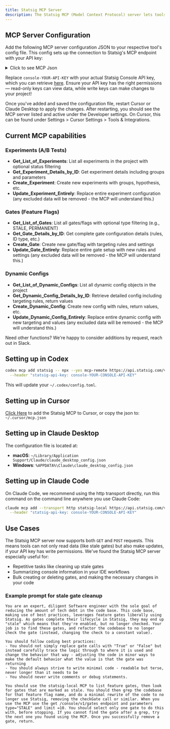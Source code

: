 ```yaml
---
title: Statsig MCP Server
description: The Statsig MCP (Model Context Protocol) server lets tools like Cursor and Claude Desktop have similar functionality to the Statsig Console. With this setup, you can ask questions, explore experiments, and access your Statsig data using AI.
---
```


## MCP Server Configuration

Add the following MCP server configuration JSON to your respective tool's config file. This config sets up the connection to Statsig's MCP endpoint with your API key:

<details>
<summary>
Click to see MCP Json
</summary>
```json
{
  "mcpServers": {
    "statsig-local": {
      "command": "npx",
      "args": [
        "mcp-remote",
        "https://api.statsig.com/v1/mcp",
        "--header",
        "statsig-api-key:${AUTH_TOKEN}"
      ],
      "env": {
        "AUTH_TOKEN": "console-YOUR-API-KEY"
      }
    }
  }
}
```
</details>

Replace `console-YOUR-API-KEY` with your actual Statsig Console API key, which you can retrieve [here](https://console.statsig.com/api_keys). Ensure your API key has the right permissions — read-only keys can view data, while write keys can make changes to your project!

Once you've added and saved the configuration file, restart Cursor or Claude Desktop to apply the changes. After restarting, you should see the MCP server listed and active under the Developer settings. On Cursor, this can be found under Settings > Cursor Settings > Tools & Integrations.

## Current MCP capabilities

### Experiments (A/B Tests)

- **Get_List_of_Experiments**: List all experiments in the project with optional status filtering
- **Get_Experiment_Details_by_ID**: Get experiment details including groups and parameters
- **Create_Experiment**: Create new experiments with groups, hypothesis, etc.
- **Update_Experiment_Entirely**: Replace entire experiment configuration (any excluded data will be removed - the MCP will understand this.)

### Gates (Feature Flags)

- **Get_List_of_Gates**: List all gates/flags with optional type filtering (e.g., STALE, PERMANENT)
- **Get_Gate_Details_by_ID**: Get complete gate configuration details (rules, ID type, etc.)
- **Create_Gate**: Create new gate/flag with targeting rules and settings
- **Update_Gate_Entirely**: Replace entire gate setup with new rules and settings (any excluded data will be removed - the MCP will understand this.)

### Dynamic Configs

- **Get_List_of_Dynamic_Configs**: List all dynamic config objects in the project
- **Get_Dynamic_Config_Details_by_ID**: Retrieve detailed config including targeting rules, return values
- **Create_Dynamic_Config**: Create new config with rules, return values, etc.
- **Update_Dynamic_Config_Entirely**: Replace entire dynamic config with new targeting and values (any excluded data will be removed - the MCP will understand this.)

Need other functions? We're happy to consider additions by request, reach out in Slack.

## **Setting up in Codex**

```bash
codex mcp add statsig -- npx --yes mcp-remote https://api.statsig.com/v1/mcp \
  --header "statsig-api-key: console-YOUR-CONSOLE-API-KEY"
```

This will update your `~/.codex/config.toml`.

## **Setting up in Cursor**

[Click Here](cursor://anysphere.cursor-deeplink/mcp/install?name=statsig-local&config=eyJjb21tYW5kIjoibnB4IG1jcC1yZW1vdGUgaHR0cHM6Ly9hcGkuc3RhdHNpZy5jb20vdjEvbWNwIC0taGVhZGVyIHN0YXRzaWctYXBpLWtleToke0FVVEhfVE9LRU59IiwiZW52Ijp7IkFVVEhfVE9LRU4iOiJjb25zb2xlLWtleSJ9fQ==) to add the Statsig MCP to Cursor, or copy the json to: `~/.cursor/mcp.json`

## **Setting up in Claude Desktop**

The configuration file is located at:

- **macOS**: `~/Library/Application Support/Claude/claude_desktop_config.json`
- **Windows**: `%APPDATA%\Claude\claude_desktop_config.json`

## **Setting up in Claude Code**

On Claude Code, we recommend using the http transport directly, run this command on the command line anywhere you use Claude Code:

```bash 
claude mcp add --transport http statsig-local https://api.statsig.com/v1/mcp \
  --header "statsig-api-key: console-YOUR-CONSOLE-API-KEY"
```

## Use Cases

The Statsig MCP server now supports both `GET` and `POST` requests. This means tools can not only read data (like stale gates) but also make updates, if your API key has write permissions. We've found the Statsig MCP server especially useful for:

- Repetitive tasks like cleaning up stale gates
- Summarizing console information in your IDE workflows
- Bulk creating or deleting gates, and making the necessary changes in your code

### Example prompt for stale gate cleanup

```
You are an expert, diligent Software engineer with the sole goal of reducing the amount of tech debt in the code base. This code base, making use of best practices, leverages feature gates liberally using Statsig. As gates complete their lifecycle in Statsig, they may end up "stale" which means that they're enabled, but no longer checked. Your job is to find these gates, and refactor the codebase to no longer check the gate (instead, changing the check to a constant value).

You should follow coding best practices:
- You should not simply replace gate calls with "True" or "False" but instead carefully trace the logic through to where it is used and change the behavior that way - adjusting the code in minor ways to make the default behavior what the value is that the gate was returning
- You should always strive to write minimal code - readable but terse, never longer than it needs to be
- You should never write comments or debug statements.

You should use the statsig-local MCP to list feature gates, then look for gates that are marked as stale. You should then grep the codebase for that feature flag name, and do a minimal rewrite of the code to no longer use Statsig, removing the checkGate call or similar. When you use the MCP use the get /console/v1/gates endpoint and parameters type="STALE" and limit =10. You should select only one gate to do this with, before stopping. If you cannot find the gate after a grep, try the next one you found using the MCP. Once you successfully remove a gate, return.
```
